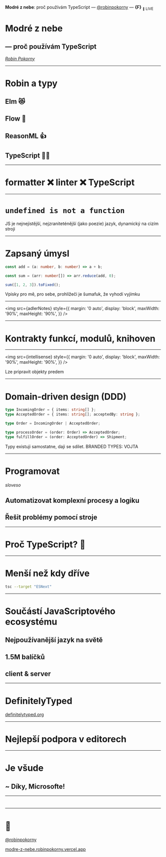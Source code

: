 


<Head>
  <title>Modré z nebe: proč používám TypeScript</title>
</Head>

<Footer>

**Modré z nebe**: proč používám TypeScript — <a href="https://twitter.com/robinpokorny">@robinpokorny</a>
— **{F}** <sub><small>🔴</small> LIVE</sub>

</Footer>

# Modré z nebe

## — proč používám TypeScript

_[Robin Pokorny](https://robinpokorny.com)_

---

# Robin a typy

<Steps>

## Elm 😻

## Flow 🚀

## ReasonML 👍

## TypeScript 🤷‍♂️

</Steps>

---

# formatter ❌ linter ❌ TypeScript

---

# `undefined is not a function`

<Notes>
  JS je nejnejistější, nejzraniteténější (jako poezie) jazyk, dynamický na cizím
  stroji
</Notes>

---

# Zapsaný úmysl

```ts
const add = (a: number, b: number) => a + b;

const sum = (arr: number[]) => arr.reduce(add, 0);

sum([1, 2, 3]).toFixed();
```

<Notes>Vpisky pro mě, pro sebe, prohlížeči je šumafuk, že vyhodí vyjímku</Notes>

---

<img
  src={adlerNotes}
  style={{
    margin: '0 auto',
    display: 'block',
    maxWidth: '90%',
    maxHeight: '90%',
  }}
/>

---

# Kontrakty funkcí, modulů, knihoven

---

<img
  src={intellisense}
  style={{
    margin: '0 auto',
    display: 'block',
    maxWidth: '90%',
    maxHeight: '90%',
  }}
/>

<Notes>Lze pripravit objekty predem</Notes>

---

# Domain-driven design (DDD)

```ts
type IncomingOrder = { items: string[] };
type AcceptedOrder = { items: string[]; acceptedBy: string };

type Order = IncomingOrder | AcceptedOrder;

type processOrder = (order: Order) => AcceptedOrder;
type fulfillOrder = (order: AcceptedOrder) => Shipment;
```

<Notes>Typy existuji samostatne, daji se sdilet. BRANDED TYPES: VOJTA</Notes>

---

# Programovat

_sloveso_

## Automatizovat komplexní procesy a logiku

## Řešit problémy pomocí stroje

---

# Proč TypeScript? 🤔

---

# Menší než kdy dříve

```sh
tsc --target "ESNext"
```

---

# Součástí JavaScriptového ecosystému

## Nejpoužívanější jazyk na světě

## 1.5M balíčků

## client & server

---

# DefinitelyTyped

<a href="https://definitelytyped.org/">definitelytyped.org</a>

---

# Nejlepší podpora v editorech

---

# Je všude

## ~ Díky, Microsofte!

---

#

---

# 👋

<a href="https://twitter.com/robinpokorny">@robinpokorny</a>

[modre-z-nebe.robinpokorny.vercel.app](https://modre-z-nebe.robinpokorny.vercel.app/#0)
